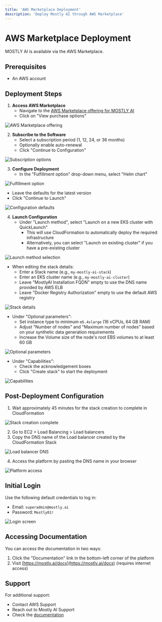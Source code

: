```yaml
---
title: 'AWS Marketplace Deployment'
description: 'Deploy Mostly AI through AWS Marketplace'
---
```



# AWS Marketplace Deployment

MOSTLY AI is available via the AWS Marketplace.

## Prerequisites

- An AWS account

## Deployment Steps

1. **Access AWS Marketplace**
   - Navigate to the [AWS Marketplace offering for MOSTLY AI](https://aws.amazon.com/marketplace/pp/prodview-xyz)
   - Click on "View purchase options"

<Image
    src="/docs/docimages/install/deploy/aws-marketplace/01-marketplace-offering.webp"
    alt="AWS Marketplace offering"
    width={800}
    height={400}
/>

2. **Subscribe to the Software**
   - Select a subscription period (1, 12, 24, or 36 months)
   - Optionally enable auto-renewal
   - Click "Continue to Configuration"

<Image
    src="/docs/docimages/install/deploy/aws-marketplace/02-subscription-options.webp"
    alt="Subscription options"
    width={800}
    height={400}
/>

3. **Configure Deployment**
   - In the "Fulfillment option" drop-down menu, select "Helm chart"

<Image
    src="/docs/docimages/install/deploy/aws-marketplace/03-fulfillment-option.webp"
    alt="Fulfillment option"
    width={800}
    height={400}
/>

   - Leave the defaults for the latest version
   - Click "Continue to Launch"

<Image
    src="/docs/docimages/install/deploy/aws-marketplace/04-configuration-defaults.webp"
    alt="Configuration defaults"
    width={800}
    height={400}
/>

4. **Launch Configuration**
   - Under "Launch method", select "Launch on a new EKS cluster with QuickLaunch"
     * This will use CloudFormation to automatically deploy the required infrastructure
     * Alternatively, you can select "Launch on existing cluster" if you have a pre-existing cluster

<Image
    src="/docs/docimages/install/deploy/aws-marketplace/05-launch-method.webp"
    alt="Launch method selection"
    width={800}
    height={400}
/>

   - When editing the stack details:
     * Enter a Stack name (e.g., `my-mostly-ai-stack`)
     * Enter an EKS cluster name (e.g., `my-mostly-ai-cluster`)
     * Leave "MostlyAI Installation FQDN" empty to use the DNS name provided by AWS ELB
     * Leave "Docker Registry Authorization" empty to use the default AWS registry

<Image
    src="/docs/docimages/install/deploy/aws-marketplace/06-stack-details.webp"
    alt="Stack details"
    width={800}
    height={400}
/>

   - Under "Optional parameters":
     * Set instance type to minimum `m5.4xlarge` (16 vCPUs, 64 GB RAM)
     * Adjust "Number of nodes" and "Maximum number of nodes" based on your synthetic data generation requirements
     * Increase the Volume size of the node's root EBS volumes to at least 60 GB

<Image
    src="/docs/docimages/install/deploy/aws-marketplace/07-optional-parameters.webp"
    alt="Optional parameters"
    width={800}
    height={400}
/>

   - Under "Capabilities":
     * Check the acknowledgement boxes
     * Click "Create stack" to start the deployment

<Image
    src="/docs/docimages/install/deploy/aws-marketplace/08-capabilities.webp"
    alt="Capabilities"
    width={800}
    height={400}
/>

## Post-Deployment Configuration

1. Wait approximately 45 minutes for the stack creation to complete in CloudFormation

<Image
    src="/docs/docimages/install/deploy/aws-marketplace/09-stack-creation-complete.webp"
    alt="Stack creation complete"
    width={800}
    height={400}
/>

2. Go to EC2 > Load Balancing > Load balancers
3. Copy the DNS name of the Load balancer created by the CloudFormation Stack

<Image
    src="/docs/docimages/install/deploy/aws-marketplace/10-load-balancer-dns.webp"
    alt="Load balancer DNS"
    width={800}
    height={400}
/>

4. Access the platform by pasting the DNS name in your browser

<Image
    src="/docs/docimages/install/deploy/aws-marketplace/11-platform-access.webp"
    alt="Platform access"
    width={800}
    height={400}
/>

## Initial Login

Use the following default credentials to log in:
- Email: `superadmin@mostly.ai`
- Password: `Mostly01!`

<Image
    src="/docs/docimages/install/deploy/aws-marketplace/12-login-screen.webp"
    alt="Login screen"
    width={800}
    height={400}
/>

## Accessing Documentation

You can access the documentation in two ways:
1. Click the "Documentation" link in the bottom-left corner of the platform
2. Visit [https://mostly.ai/docs](https://mostly.ai/docs) (requires internet access)

## Support

For additional support:
- Contact AWS Support
- Reach out to Mostly AI Support
- Check the [documentation](https://mostly.ai/docs) 